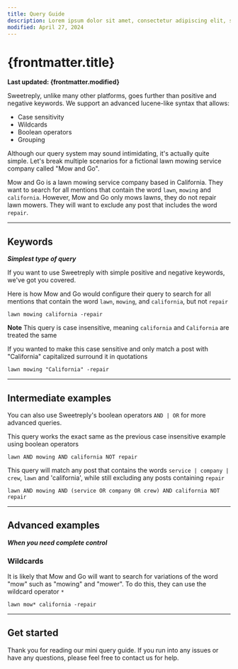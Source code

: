 ```yaml
---
title: Query Guide
description: Lorem ipsum dolor sit amet, consectetur adipiscing elit, sed do eiusmod tempor incididunt ut labore et dolore magna aliqua.
modified: April 27, 2024
---
```




# {frontmatter.title}

**Last updated: {frontmatter.modified}**

Sweetreply, unlike many other platforms, goes further than positive and negative keywords. We support an advanced lucene-like syntax that allows:

-   Case sensitivity
-   Wildcards
-   Boolean operators
-   Grouping

Although our query system may sound intimidating, it's actually quite simple. Let's break multiple scenarios for a fictional lawn mowing service company called "Mow and Go".

Mow and Go is a lawn mowing service company based in California. They want to search for all mentions that contain the word `lawn`, `mowing` and `california`. However, Mow and Go only mows lawns, they do not repair lawn mowers. They will want to exclude any post that includes the word `repair`.

---

## Keywords

**_Simplest type of query_**

If you want to use Sweetreply with simple positive and negative keywords, we've got you covered.

Here is how Mow and Go would configure their query to search for all mentions that contain the word `lawn`, `mowing`, and `california`, but not `repair`

```
lawn mowing california -repair
```

<Stack mb="sm">
	<SocialMatch
		content="I am looking for a lawn mowing service in California!"
		pos={["lawn", "mowing", "California"]}
		neg={["repair"]}
		isMatch={true}
	/>
	<SocialMatch
		content="I am looking for place to repair my lawn mower in California!"
		pos={["lawn", "mowing", "California"]}
		neg={["repair"]}
		isMatch={false}
	/>
</Stack>

**Note**
This query is case insensitive, meaning `california` and `California` are treated the same

If you wanted to make this case sensitive and only match a post with "California" capitalized surround it in quotations

```
lawn mowing "California" -repair
```

---

## Intermediate examples

You can also use Sweetreply's boolean operators `AND | OR` for more advanced queries.

This query works the exact same as the previous case insensitive example using boolean operators

```
lawn AND mowing AND california NOT repair
```

This query will match any post that contains the words `service | company | crew`, `lawn` and 'california', while still excluding any posts containing `repair`

```
lawn AND mowing AND (service OR company OR crew) AND california NOT repair
```

<Stack mb="sm">
	<SocialMatch
		content="I am looking for a lawn mowing service in California!"
		pos={["lawn", "mowing", "service", "California"]}
		neg={["repair"]}
		isMatch={true}
	/>
	<SocialMatch
		content="I am looking for a lawn mowing company in California!"
		pos={["lawn", "mowing", "company", "California"]}
		neg={["repair"]}
		isMatch={true}
	/>
	<SocialMatch
		content="I am looking for a lawn mowing crew in California!"
		pos={["lawn", "mowing", "crew", "California"]}
		neg={["repair"]}
		isMatch={true}
	/>
	<SocialMatch
		content="I am looking for a lawn mowing gang in California!"
		pos={["lawn", "mowing", "California"]}
		neg={[]}
		reason="The post is missing service, company, or crew"
		isMatch={false}
	/>
</Stack>

---

## Advanced examples

**_When you need complete control_**

### Wildcards

It is likely that Mow and Go will want to search for variations of the word "mow" such as "mowing" and "mower". To do this, they can use the wildcard operator `*`

```
lawn mow* california -repair
```

<Stack mb="sm">
	<SocialMatch
		content="I am looking for a lawn mowing service in California!"
		pos={["lawn", "mowing", "California"]}
		neg={[]}
		isMatch={true}
	/>
	<SocialMatch
		content="I am looking for a lawn mower service in California!"
		pos={["lawn", "mower", "California"]}
		neg={[]}
		isMatch={true}
	/>
</Stack>

---

## Get started

Thank you for reading our mini query guide. If you run into any issues or have any questions, please feel free to contact us for help.

<Box mt="4rem">
	<SupportButton />
</Box>
